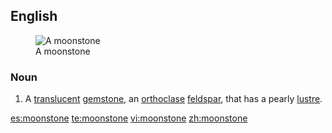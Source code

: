 ==English==
[[Image:MoonstoneGem.jpg|thumb|A moonstone]]

===Noun===
{{wikipedia|moonstone (gemstone)}}
{{en-noun}}

#{{mineralogy}} A [[translucent]] [[gemstone]], an [[orthoclase]] [[feldspar]], that has a pearly [[lustre]].

[[es:moonstone]]
[[te:moonstone]]
[[vi:moonstone]]
[[zh:moonstone]]